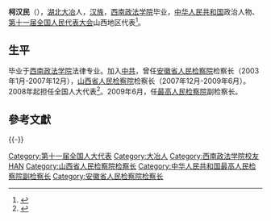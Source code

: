'''柯汉民'''（{{bd|1955年||}}），[[湖北|湖北]][[大冶|大冶]]人，[[汉族|汉族]]，[[西南政法学院|西南政法学院]]毕业，[[中华人民共和国|中华人民共和国]]政治人物、[[第十一届全国人民代表大会|第十一届全国人民代表大会]]山西地区代表<ref>{{cite web|author=新华网|title=第十一届全国人大代表|url=http://news.xinhuanet.com/ziliao/2008-03/03/content_7708230.htm?node=36628|publisher=新华网|accessdate=2014-01-07|archive-date=2014-01-10|archive-url=https://web.archive.org/web/20140110211415/http://news.xinhuanet.com/ziliao/2008-03/03/content_7708230.htm?node=36628|dead-url=no}}</ref>。

==生平==
毕业于[[西南政法学院|西南政法学院]]法律专业。加入[[中共|中共]]，曾任[[安徽省人民检察院|安徽省人民检察院]]检察长（2003年1月-2007年12月），[[山西省人民检察院|山西省人民检察院]]检察长（2007年12月-2009年6月）。2008年起担任全国人大代表<ref>{{cite news|title=全国人大代表信息-柯汉民|url= http://210.82.31.1:8084/delegate/viewDelegate.action?dbid=110277|accessdate=2013-04-05|newspaper=全国人大网|archive-url=https://web.archive.org/web/20140107054308/http://www.npc.gov.cn/delegate/viewDelegate.action?dbid=110277|archive-date=2014-01-07|dead-url=yes}}</ref>。2009年6月，任[[最高人民检察院|最高人民检察院]]副检察长。

==參考文獻==
{{reflist}}
{{-}}
{{start box}}
{{s-legal|prc-proc}}
{{s-before|[[宋孝贤|宋孝贤]]}}
{{s-title|[[安徽省人民检察院|安徽省人民检察院]]检察长|2003年1月—2007年12月}}
{{s-after|[[崔伟|崔伟]]}}
{{end box}}

{{中华人民共和国安徽省正职领导人}}

{{DEFAULTSORT:K}}
[[Category:第十一届全国人大代表|Category:第十一届全国人大代表]]
[[Category:大冶人|Category:大冶人]]
[[Category:西南政法学院校友|Category:西南政法学院校友]]
[[Category:柯姓|HAN]]
[[Category:山西省人民检察院检察长|Category:山西省人民检察院检察长]]
[[Category:中华人民共和国最高人民检察院副检察长|Category:中华人民共和国最高人民检察院副检察长]]
[[Category:安徽省人民检察院检察长|Category:安徽省人民检察院检察长]]